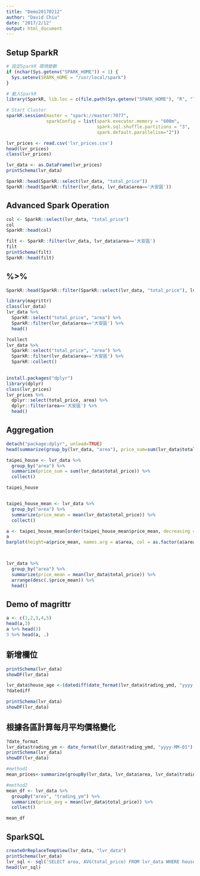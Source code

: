 ```yaml
---
title: "Demo20170212"
author: "David Chiu"
date: "2017/2/12"
output: html_document
---
```

## Setup SparkR
```r
# 設定SparkR 環境變數
if (nchar(Sys.getenv("SPARK_HOME")) < 1) {
  Sys.setenv(SPARK_HOME = "/usr/local/spark")
}

# 載入SparkR
library(SparkR, lib.loc = c(file.path(Sys.getenv("SPARK_HOME"), "R", "lib")))

# Start Cluster
sparkR.session(master = "spark://master:7077", 
               sparkConfig = list(spark.executor.memory = "600m", 
                                  spark.sql.shuffle.partitions = "3",
                                  spark.default.parallelism="2"))

lvr_prices <- read.csv('lvr_prices.csv')
head(lvr_prices)
class(lvr_prices)

lvr_data <- as.DataFrame(lvr_prices)
printSchema(lvr_data)

SparkR::head(SparkR::select(lvr_data, "total_price"))
SparkR::head(SparkR::filter(lvr_data, lvr_data$area=='大安區'))

```

## Advanced Spark Operation
```r

col <- SparkR::select(lvr_data, "total_price")
col
SparkR::head(col)

filt <- SparkR::filter(lvr_data, lvr_data$area=='大安區')
filt
printSchema(filt)
SparkR::head(filt)


```
## %>%
```r

SparkR::head(SparkR::filter(SparkR::select(lvr_data, "total_price"), lvr_data$area=='大安區'))

library(magrittr)
class(lvr_data)
lvr_data %>% 
  SparkR::select("total_price", "area") %>% 
  SparkR::filter(lvr_data$area=='大安區') %>% 
  head()

?collect
lvr_data %>% 
  SparkR::select("total_price", "area") %>% 
  SparkR::filter(lvr_data$area=='大安區') %>%
  SparkR::collect()
  

install.packages("dplyr")
library(dplyr)
class(lvr_prices)
lvr_prices %>% 
  dplyr::select(total_price, area) %>%
  dplyr::filter(area=='大安區') %>%
  head()

```

## Aggregation
```r

detach("package:dplyr", unload=TRUE)
head(summarize(group_by(lvr_data, "area"), price_sum=sum(lvr_data$total_price)))

taipei_house <- lvr_data %>% 
  group_by("area") %>%
  summarize(price_sum = sum(lvr_data$total_price)) %>%
  collect()

taipei_house


taipei_house_mean <- lvr_data %>% 
  group_by("area") %>%
  summarize(price_mean = mean(lvr_data$total_price)) %>%
  collect()

a <- taipei_house_mean[order(taipei_house_mean$price_mean, decreasing = TRUE),]
a
barplot(height=a$price_mean, names.arg = a$area, col = as.factor(a$area))



lvr_data %>% 
  group_by("area") %>%
  summarize(price_mean = mean(lvr_data$total_price)) %>%
  arrange(desc(.$price_mean)) %>%
  head()
```

## Demo of magrittr
```r
a <- c(1,2,3,4,5)
head(a,3)
a %>% head(3)
3 %>% head(a, .)
```


## 新增欄位
```r
printSchema(lvr_data)
showDF(lvr_data)

lvr_data$house_age <-(datediff(date_format(lvr_data$trading_ymd, "yyyy-MM-dd"), date_format(lvr_data$finish_ymd, "yyyy-MM-dd")))/365
?datediff

printSchema(lvr_data)
showDF(lvr_data)
```

## 根據各區計算每月平均價格變化
```r
?date_format
lvr_data$trading_ym <- date_format(lvr_data$trading_ymd, "yyyy-MM-01")
printSchema(lvr_data)
showDF(lvr_data)

#method1
mean_prices<-summarize(groupBy(lvr_data, lvr_data$area, lvr_data$trading_ym), price_avg=mean(lvr_data$total_price))

#method2
mean_df <- lvr_data %>% 
  groupBy("area", "trading_ym") %>%
  summarize(price_avg = mean(lvr_data$total_price)) %>%
  collect()

mean_df

```

## SparkSQL
```r
createOrReplaceTempView(lvr_data, "lvr_data")
printSchema(lvr_data)
lvr_sql <- sql('SELECT area, AVG(total_price) FROM lvr_data WHERE house_age < 30 GROUP BY area ')
head(lvr_sql)
```


